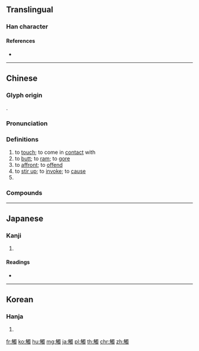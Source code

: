 {{character info/new}}
{{also|触}}
==Translingual==

===Han character===
{{Han char|rn=148|rad=角|as=13|sn=20|four=26227|canj=NBWLI}}

====References====
* {{Han ref|kx=1145.110|dkj=35181|dj=1611.300|hdz=63933.110|uh=89F8|ud=35320|bh=C4B2|bd=50354}}

----

==Chinese==
{{zh-forms|s=触}}

===Glyph origin===
{{Han etym}}
{{Han compound|角|蜀|ls=psc|c1=s|c2=p}}.

===Pronunciation===
{{zh-pron
|m=chù
|c=zuk1,cuk1
|h=pfs=
|md=ché̤ṳk
|mn=chhek/chhiok/tak
|w=4tshoq
|mc=y
|oc=y
|cat=v,pn
}}

===Definitions===
{{zh-hanzi}}

# to [[touch]]; to come in [[contact]] with
# to [[butt]]; to [[ram]]; to [[gore]]
# to [[affront]]; to [[offend]]
# to [[stir up]]; to [[invoke]]; to [[cause]]
# {{surname|lang=zh}}

===Compounds===
{{zh-der|一觸即潰|一觸即發|孤犢觸乳|感觸|抵觸|指觸|接觸|接觸傳染|接觸力|搖手觸禁|棖觸|牴觸|直接接觸|碰觸|筆觸|羊觸藩籬|羝羊觸藩|蠻觸|蠻觸之爭|蠻觸相爭|觸事面牆|觸冒|觸動|觸及|觸媒|觸山之力|觸怒|觸手|觸手可及|觸摸|觸景傷情|觸景傷懷|觸景生情|觸景生懷|觸暑|觸桶|觸機|觸機落阱|觸殺|觸毛|觸物傷情|觸犯|觸痛|觸發|觸目|觸目傷心|觸目崩心|觸目慟心|觸目成誦|觸目所及|觸目皆是|觸目警心|觸目駭心|觸目驚心|觸眼|觸礁|觸禁犯忌|觸突|觸網|觸脣|觸興|觸處|觸蠻|觸覺|觸角|觸診|觸讋|觸身|觸身球|觸逆|觸電|觸霉頭|觸類旁通|觸類而長|觸鬚|觸鼻|鉏麑觸槐}}

----

==Japanese==

===Kanji===
{{ja-kanji|grade=|rs=角13|style=ky|shin=触}}

# {{defn|lang=ja|sort=角13}}

====Readings====
* {{ja-readings|kanon=[[しょく]] (shoku)|goon=[[そく]] (soku)|kun=[[ふれる]] (fureru), [[さわる]] (sawaru)}}

----

==Korean==

===Hanja===
{{ko-hanja|hangeul=촉|eumhun=|rv=chok|mr=ch'ok|y=chok}}

# {{defn|lang=ko|sort=角13}}

[[fr:觸]]
[[ko:觸]]
[[hu:觸]]
[[mg:觸]]
[[ja:觸]]
[[pl:觸]]
[[th:觸]]
[[chr:觸]]
[[zh:觸]]